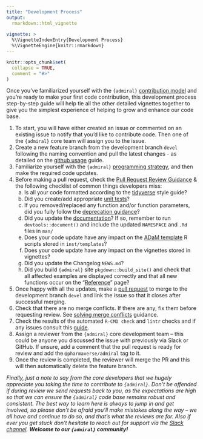```yaml
---
title: "Development Process"
output:
  rmarkdown::html_vignette
    
vignette: >
  %\VignetteIndexEntry{Development Process}
  %\VignetteEngine{knitr::rmarkdown}
---
```


```r
knitr::opts_chunk$set(
  collapse = TRUE,
  comment = "#>"
)
```

Once you’ve familiarized yourself with the `{admiral}` [contribution
model](contribution_model.html) and you’re ready to make your first code
contribution, this development process step-by-step guide will help tie all the
other detailed vignettes together to give you the simplest experience of helping
to grow and enhance our code base.

1. To start, you will have either created an issue or commented on an existing
issue to notify that you’d like to contribute code. Then one of the `{admiral}`
core team will assign you to the issue.
1. Create a new feature branch from the development branch `devel` following the naming convention and pull the latest changes - as detailed on the [github usage](git_usage.html#working-with-feature-branches-1) guide.
1. Familiarize yourself with the `{admiral}` [programming
strategy](programming_strategy.html), and then make the required code updates.
1. Before making a pull request, check the [Pull Request Review Guidance](pr_review_guidance.html) & the following checklist of common things developers miss:
    a. Is all your code formatted according to the [tidyverse](https://style.tidyverse.org/) style guide?
    a. Did you create/add appropriate [unit tests](unit_test_guidance.html#writing-unit-tests-in-admiral-)?
    a. If you removed/replaced any function and/or function parameters, did you fully follow the [deprecation guidance](programming_strategy.html#deprecation-1)?
    a. Did you update the [documentation](programming_strategy.html#function-header-documentation-)? If so, remember to run `devtools::document()` and include the updated `NAMESPACE` and `.Rd` files in `man/` 
    a. Does your code update have any impact on the [ADaM template](admiral.html#starting-a-script-1) R scripts stored in `inst/templates`?
    a. Does your code update have any impact on the vignettes stored in vignettes?
    a. Did you update the Changelog `NEWS.md`?
    a. Did you build `{admiral}` site `pkgdown::build_site()` and check that all affected examples are displayed correctly and that all new functions occur on the "[Reference](../reference/index.html)" page?
1. Once happy with all the updates, make a [pull request](git_usage.html#pull-request) to merge to the development branch `devel` and link the issue so that it closes after successful merging.
1. Check that there are no merge conflicts. If there are any, fix them before requesting review. See [solving merge conflicts](git_usage.html#solving-merge-conflicts-in-the-terminal-on-rstudio) guidance.
1. Check the results of the automated `R-CMD check` and `lintr` checks and if any issues consult this [guide](pr_review_guidance.html#common-r-cmd-check-issues-1).
1. Assign a reviewer from the `{admiral}` core development team – this could be
anyone you discussed the issue with previously via Slack or GitHub. If unsure,
add a comment that the pull request is ready for review and add the
`@pharmaverse/admiral` tag to it.
1. Once the review is completed, the reviewer will merge the PR and this will then automatically delete the feature branch.

_Finally, just a note to say from the core developers that we hugely appreciate
you taking the time to contribute to `{admiral}`. Don’t be offended if during
review we send requests back to you, as the expectations are high so that we can
ensure the `{admiral}` code base remains robust and consistent. The best way to learn
here is always to jump in and get involved, so please don’t be afraid you’ll
make mistakes along the way – we all have and continue to do so, and that’s what
the reviews are for. Also if ever you get stuck don't hesitate to reach out for
support via the [Slack
channel](https://app.slack.com/client/T028PB489D3/C02M8KN8269). **Welcome to our
`{admiral}` community!**_
